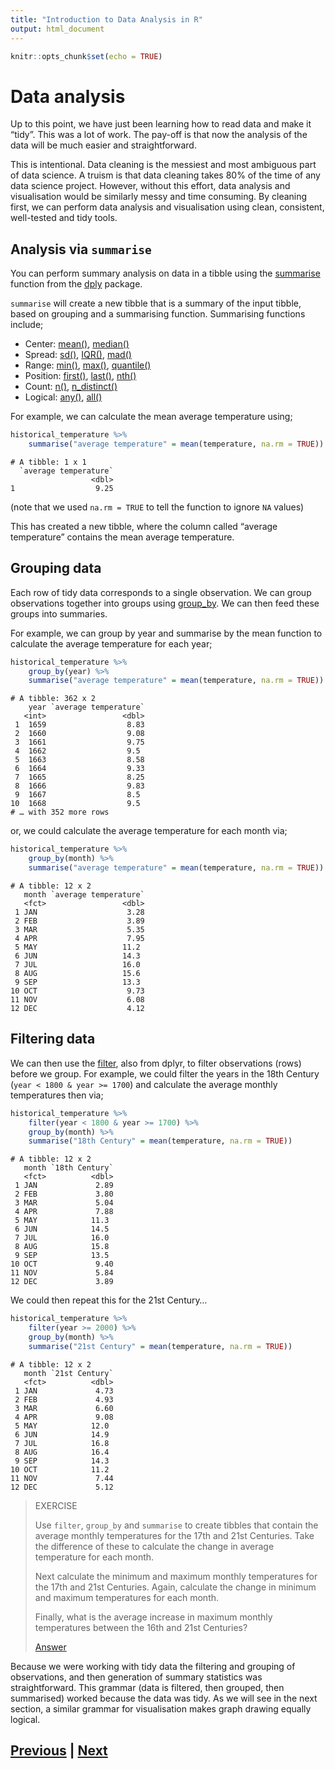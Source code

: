 ```yaml
---
title: "Introduction to Data Analysis in R"
output: html_document
---
```


```r
knitr::opts_chunk$set(echo = TRUE)
```

# Data analysis

Up to this point, we have just been learning how to read data and
make it "tidy". This was a lot of work. The pay-off is that now
the analysis of the data will be much easier and straightforward.

This is intentional. Data cleaning is the messiest and most ambiguous
part of data science. A truism is that data cleaning takes 80%
of the time of any data science project. However, without this
effort, data analysis and visualisation would be similarly messy
and time consuming. By cleaning first, we can perform data analysis
and visualisation using clean, consistent, well-tested and tidy
tools.

## Analysis via `summarise`

You can perform summary analysis on data in a tibble using the 
[summarise](https://dplyr.tidyverse.org/reference/summarise.html)
function from the [dply](https://dplyr.tidyverse.org) package.

`summarise` will create a new tibble that is a summary of the input
tibble, based on grouping and a summarising function. Summarising
functions include;

* Center: [mean()](https://rdrr.io/r/base/mean.html), [median()](https://rdrr.io/r/stats/median.html)
* Spread: [sd()](https://rdrr.io/r/stats/sd.html), [IQR()](https://rdrr.io/r/stats/IQR.html), [mad()](https://rdrr.io/r/stats/mad.html)
* Range: [min()](https://rdrr.io/r/base/Extremes.html), [max()](https://rdrr.io/r/base/Extremes.html), [quantile()](https://rdrr.io/r/stats/quantile.html)
* Position: [first()](https://dplyr.tidyverse.org/reference/nth.html), [last()](https://dplyr.tidyverse.org/reference/nth.html), [nth()](https://dplyr.tidyverse.org/reference/nth.html)
* Count: [n()](https://dplyr.tidyverse.org/reference/context.html), [n_distinct()](https://dplyr.tidyverse.org/reference/n_distinct.html)
* Logical: [any()](https://rdrr.io/r/base/any.html), [all()](https://rdrr.io/r/base/all.html)

For example, we can calculate the mean average temperature using;

```R
historical_temperature %>% 
    summarise("average temperature" = mean(temperature, na.rm = TRUE))
```

```
# A tibble: 1 x 1
  `average temperature`
                  <dbl>
1                  9.25
```

(note that we used `na.rm = TRUE` to tell the function to ignore `NA` values)

This has created a new tibble, where the column called "average temperature"
contains the mean average temperature.

## Grouping data

Each row of tidy data corresponds to a single observation. 
We can group observations together into groups using
[group_by](https://dplyr.tidyverse.org/reference/group_by.html).
We can then feed these groups into summaries.

For example, we can group by year and summarise by the mean
function to calculate the average temperature for each year;

```R
historical_temperature %>% 
    group_by(year) %>%
    summarise("average temperature" = mean(temperature, na.rm = TRUE))
```

```
# A tibble: 362 x 2
    year `average temperature`
   <int>                 <dbl>
 1  1659                  8.83
 2  1660                  9.08
 3  1661                  9.75
 4  1662                  9.5 
 5  1663                  8.58
 6  1664                  9.33
 7  1665                  8.25
 8  1666                  9.83
 9  1667                  8.5 
10  1668                  9.5 
# … with 352 more rows
```

or, we could calculate the average temperature for each month via;

```R
historical_temperature %>%
    group_by(month) %>%
    summarise("average temperature" = mean(temperature, na.rm = TRUE))
```

```
# A tibble: 12 x 2
   month `average temperature`
   <fct>                 <dbl>
 1 JAN                    3.28
 2 FEB                    3.89
 3 MAR                    5.35
 4 APR                    7.95
 5 MAY                   11.2 
 6 JUN                   14.3 
 7 JUL                   16.0 
 8 AUG                   15.6 
 9 SEP                   13.3 
10 OCT                    9.73
11 NOV                    6.08
12 DEC                    4.12
```

## Filtering data

We can then use the [filter](https://dplyr.tidyverse.org/reference/filter.html),
also from dplyr, to filter observations (rows) before we group. For example,
we could filter the years in the 18th Century (`year < 1800 & year >= 1700`)
and calculate the average monthly temperatures then via;

```R
historical_temperature %>%
    filter(year < 1800 & year >= 1700) %>%
    group_by(month) %>%
    summarise("18th Century" = mean(temperature, na.rm = TRUE))
```

```
# A tibble: 12 x 2
   month `18th Century`
   <fct>          <dbl>
 1 JAN             2.89
 2 FEB             3.80
 3 MAR             5.04
 4 APR             7.88
 5 MAY            11.3 
 6 JUN            14.5 
 7 JUL            16.0 
 8 AUG            15.8 
 9 SEP            13.5 
10 OCT             9.40
11 NOV             5.84
12 DEC             3.89
```

We could then repeat this for the 21st Century...

```R
historical_temperature %>%
    filter(year >= 2000) %>%
    group_by(month) %>%
    summarise("21st Century" = mean(temperature, na.rm = TRUE))
```

```
# A tibble: 12 x 2
   month `21st Century`
   <fct>          <dbl>
 1 JAN             4.73
 2 FEB             4.93
 3 MAR             6.60
 4 APR             9.08
 5 MAY            12.0 
 6 JUN            14.9 
 7 JUL            16.8 
 8 AUG            16.4 
 9 SEP            14.3 
10 OCT            11.2 
11 NOV             7.44
12 DEC             5.12
```

> EXERCISE
>
> Use `filter`, `group_by` and `summarise` to create tibbles that
> contain the average monthly temperatures for the 17th and 21st
> Centuries. Take the difference of these to calculate the change
> in average temperature for each month.
>
> Next calculate the minimum and maximum monthly temperatures for 
> the 17th and 21st Centuries. Again, calculate the change in 
> minimum and maximum temperatures for each month.
>
> Finally, what is the average increase in maximum monthly temperatures
> between the 16th and 21st Centuries?
>
> [Answer](analysis_answer01.html)

Because we were working with tidy data the filtering and grouping
of observations, and then generation of summary statistics was 
straightforward. This grammar (data is filtered, then grouped,
then summarised) worked because the data was tidy. As we will
see in the next section, a similar grammar for visualisation
makes graph drawing equally logical.

## [Previous](tidyverse.html) | [Next](ggplot.html)

